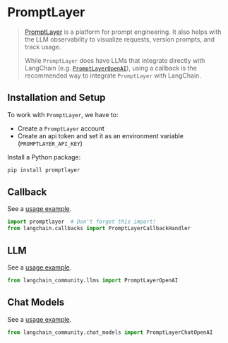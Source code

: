 # PromptLayer

>[PromptLayer](https://docs.promptlayer.com/introduction) is a platform for prompt engineering.
> It also helps with the LLM observability to visualize requests, version prompts, and track usage.
>
>While `PromptLayer` does have LLMs that integrate directly with LangChain (e.g.
> [`PromptLayerOpenAI`](https://docs.promptlayer.com/languages/langchain)),
> using a callback is the recommended way to integrate `PromptLayer` with LangChain.

## Installation and Setup

To work with `PromptLayer`, we have to:
- Create a `PromptLayer` account
- Create an api token and set it as an environment variable (`PROMPTLAYER_API_KEY`)

Install a Python package:

```bash
pip install promptlayer
```


## Callback

See a [usage example](/docs/integrations/callbacks/promptlayer).

```python
import promptlayer  # Don't forget this import!
from langchain.callbacks import PromptLayerCallbackHandler
```


## LLM

See a [usage example](/docs/integrations/llms/promptlayer_openai).

```python
from langchain_community.llms import PromptLayerOpenAI
```


## Chat Models

See a [usage example](/docs/integrations/chat/promptlayer_chatopenai).

```python
from langchain_community.chat_models import PromptLayerChatOpenAI
```

